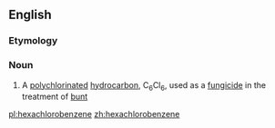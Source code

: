 ==English==

===Etymology===
{{compound|hexa-|chloro-|benzene}}

===Noun===
{{wikipedia}}
{{en-noun|s|-}}

#{{organic compound}} A [[polychlorinated]] [[hydrocarbon]], C<sub>6</sub>Cl<sub>6</sub>, used as a [[fungicide]] in the treatment of [[bunt]]

[[pl:hexachlorobenzene]]
[[zh:hexachlorobenzene]]